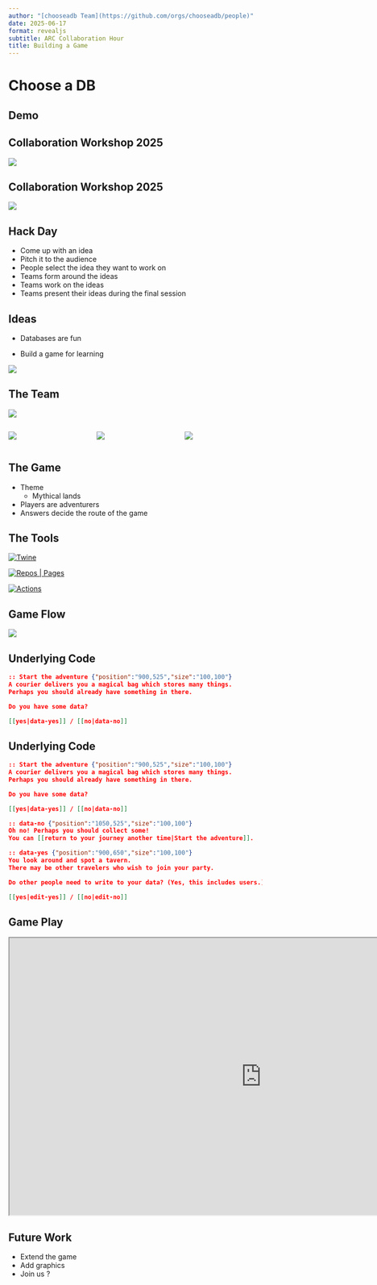 ```yaml
---
author: "[chooseadb Team](https://github.com/orgs/chooseadb/people)"
date: 2025-06-17
format: revealjs
subtitle: ARC Collaboration Hour
title: Building a Game
---
```


# Choose a DB

## Demo

<!-- vale RedHat.TermsWarnings = NO -->

## Collaboration Workshop 2025 {data-menu-title="Collaboration Workshop 2025 (i)"}

<!-- vale RedHat.TermsWarnings = YES -->

[![](figures/ssi_logo.png)](https://www.software.ac.uk/)

## Collaboration Workshop 2025 {data-menu-title="Collaboration Workshop 2025 (ii)"}

[![](figures/cw25.jpg)](https://www.software.ac.uk/workshop/collaborations-workshop-2025-cw25){fig-align="center"}

## Hack Day

- Come up with an idea
- Pitch it to the audience
- People select the idea they want to work on
- Teams form around the ideas
- Teams work on the ideas
- Teams present their ideas during the final session

## Ideas

::: {layout-ncol=2}

::: {#first-column}

- Databases are fun

:::

- Build a game for learning

:::

::: {.fragment .fade-left}

![](figures/git-merge.png){fig-align="center"}

:::

## The Team

![](figures/team.png){fig-align="center"}

:::: {.columns}

::: {.column width="30%"}

![](figures/OLS-logo.png){fig-size="50%"}

:::

::: {.column width="30%"}

![](figures/ARC_Logo.jpg){fig-size="50%"}

:::

::: {.column width="30%"}

![](figures/KCL-logo.png){fig-size="50%"}

:::

::::

## The Game

- Theme
  - Mythical lands
- Players are adventurers
- Answers decide the route of the game

## The Tools

:::: {layout-ncol="3"}

[![Twine](figures/Twine-logo.svg)](https://twinery.org/)

[![Repos | Pages](figures/github-logo.png)](https://github.com/)

[![Actions](figures/github-actions.png)](https://github.com/)

:::

## Game Flow

![](figures/twine-diagram.png){fig-align="center"}

<!-- vale RedHat.TermsWarnings = NO -->

## Underlying Code {auto-animate=true data-menu-title="Underlying Code (i)"}

<!-- vale RedHat.TermsWarnings = YES -->

```.json
:: Start the adventure {"position":"900,525","size":"100,100"}
A courier delivers you a magical bag which stores many things.
Perhaps you should already have something in there.

Do you have some data?

[[yes|data-yes]] / [[no|data-no]]
```

## Underlying Code {auto-animate=true data-menu-title="Underlying Code (ii)"}

```.json
:: Start the adventure {"position":"900,525","size":"100,100"}
A courier delivers you a magical bag which stores many things.
Perhaps you should already have something in there.

Do you have some data?

[[yes|data-yes]] / [[no|data-no]]

:: data-no {"position":"1050,525","size":"100,100"}
Oh no! Perhaps you should collect some!
You can [[return to your journey another time|Start the adventure]].

:: data-yes {"position":"900,650","size":"100,100"}
You look around and spot a tavern.
There may be other travelers who wish to join your party.

Do other people need to write to your data? (Yes, this includes users.)

[[yes|edit-yes]] / [[no|edit-no]]

```

## Game Play

```{=html}
<iframe
    height="550"
    src="https://chooseadb.com"
    title="chooseadb.com"
    width="1000"
>
</iframe>
```

## Future Work

- Extend the game
- Add graphics
- Join us ?
